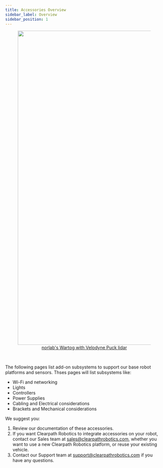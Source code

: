 ```yaml
---
title: Accessories Overview
sidebar_label: Overview
sidebar_position: 1
---
```


<center>
  <figure>
    <a href="https://clearpathrobotics.com/blog/2020/10/norlab-pushes-autonomous-navigation-to-limits-with-warthog-ugv/">
      <img
        src="/img/about_images/about_1.jpg"
        width="1000"
      />
      <figcaption>norlab's Wartog with Velodyne Puck lidar</figcaption>
    </a>
  </figure>
</center>

<br />

The following pages list add-on subsystems to support our base robot platforms and sensors.
Thses pages will list subsystems like:

- Wi-Fi and networking
- Lights
- Controllers
- Power Supplies
- Cabling and Electrical considerations
- Brackets and Mechanical considerations

We suggest you:

1.  Review our documentation of these accessories.
2.  If you want Clearpath Robotics to integrate accessories on your robot, contact our Sales team at <sales@clearpathrobotics.com>, whether you want to use a new Clearpath Robotics platform, or reuse your existing vehicle.
3.  Contact our Support team at <support@clearpathrobotics.com> if you have any questions.
